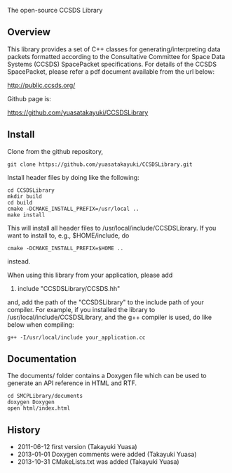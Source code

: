 The open-source CCSDS Library

==Overview==
This library provides a set of C++ classes for generating/interpreting
data packets formatted according to the Consultative Committee for 
Space Data Systems (CCSDS) SpacePacket specifications.
For details of the CCSDS SpacePacket, please refer a pdf document available
from the url below:

http://public.ccsds.org/

Github page is:

https://github.com/yuasatakayuki/CCSDSLibrary


==Install==
Clone from the github repository,
<pre>
git clone https://github.com/yuasatakayuki/CCSDSLibrary.git
</pre>

Install header files by doing like the following:
<pre>
cd CCSDSLibrary
mkdir build
cd build
cmake -DCMAKE_INSTALL_PREFIX=/usr/local ..
make install
</pre>

This will install all header files to /usr/local/include/CCSDSLibrary. If you want to install to, e.g., $HOME/include, do
<pre>
cmake -DCMAKE_INSTALL_PREFIX=$HOME ..
</pre>
instead.

When using this library from your application, please add
#include "CCSDSLibrary/CCSDS.hh"
and, add the path of the "CCSDSLibrary" to the include path of
your compiler. For example, if you installed the library to
/usr/local/include/CCSDSLibrary, and the g++ compiler is used, do like below when
compiling:
<pre>
g++ -I/usr/local/include your_application.cc
</pre>


==Documentation==
The documents/ folder contains a Doxygen file which can be used to
generate an API reference in HTML and RTF.
<pre>
cd SMCPLibrary/documents
doxygen Doxygen
open html/index.html
</pre>

==History==
*2011-06-12 first version (Takayuki Yuasa)
*2013-01-01 Doxygen comments were added (Takayuki Yuasa)
*2013-10-31 CMakeLists.txt was added (Takayuki Yuasa)